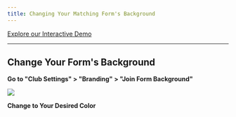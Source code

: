 ```yaml
---
title: Changing Your Matching Form's Background
---
```


[Explore our Interactive Demo](https://intros-ai.navattic.com/nc8i0d1n)

-----------------------------------------------------------

Change Your Form's Background
--------------------------------

**Go to "Club Settings" > "Branding" > "Join Form Background"**

![](/images/changing-form-background-1.png)

**Change to Your Desired Color**
